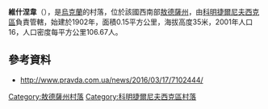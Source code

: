 {{coord|47|2|43|N|30|44|52|E|scale:30000|display=title}}

'''維什涅韋'''（{{lang-uk|Вишневе}}），是[[烏克蘭|烏克蘭]]的村落，位於該國西南部[[敖德薩州|敖德薩州]]，由[[科明捷爾尼夫西克區|科明捷爾尼夫西克區]]負責管轄，始建於1902年，面積0.15平方公里，海拔高度35米，2001年人口16，人口密度每平方公里106.67人。

==參考資料==
* http://www.pravda.com.ua/news/2016/03/17/7102444/ {{Wayback|url=http://www.pravda.com.ua/news/2016/03/17/7102444/ |date=20160531022534 }}

{{DEFAULTSORT:Вишневе}}
[[Category:敖德薩州村落|Category:敖德薩州村落]]
[[Category:科明捷爾尼夫西克區村落|Category:科明捷爾尼夫西克區村落]]


{{Odessa-geo-stub}}